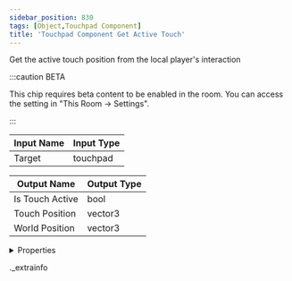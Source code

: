 ```yaml
---
sidebar_position: 830
tags: [Object,Touchpad Component]
title: 'Touchpad Component Get Active Touch'
---
```


Get the active touch position from the local player's interaction

:::caution BETA

This chip requires beta content to be enabled in the room. You can access the setting in "This Room -> Settings".

:::

<IChip uuid="b83d2e2f-61e8-4490-8a81-d38c88fff8d1" />

| Input Name | Input Type |
|-----------|-----------|
| Target | touchpad |

| Output Name | Output Type |
|-----------|-----------|
| Is Touch Active | bool |
| Touch Position | vector3 |
| World Position | vector3 |


<details>
  <summary>Properties</summary>
  <div>
    <div>
    <table>
      <thead>
        <tr>
          <th>Room availability:</th>
          <th>Available everywhere</th>
        </tr>
        <tr>
          <th>Is beta required?</th>
          <th>Yes</th>
        </tr>
        <tr>
          <th>Is this chip a trolling risk?</th>
          <th>No</th>
        </tr>
        <tr>
          <th>Is this chip a role assignment risk?</th>
          <th>No</th>
        </tr>
        <tr>
          <th>Chip UUID</th>
          <th>b83d2e2f-61e8-4490-8a81-d38c88fff8d1</th>
        </tr>
      </thead>
    </table>
    </div>
  </div>
</details>

._extrainfo